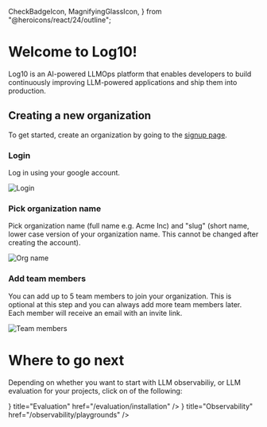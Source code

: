   CheckBadgeIcon,
  MagnifyingGlassIcon,
} from "@heroicons/react/24/outline";

# Welcome to Log10!

Log10 is an AI-powered LLMOps platform that enables developers to build continuously improving LLM-powered applications and ship them into production.

## Creating a new organization

To get started, create an organization by going to the [signup page](https://log10.io/signup).

### Login

Log in using your google account.

![Login](/images/docs/login.png)

### Pick organization name

Pick organization name (full name e.g. Acme Inc) and "slug" (short name, lower case version of your organization name. This cannot be changed after creating the account).

![Org name](/images/docs/org-name.png)

### Add team members

You can add up to 5 team members to join your organization. This is optional at this step and you can always add more team members later.
Each member will receive an email with an invite link.

![Team members](/images/docs/team-members.png)

# Where to go next

Depending on whether you want to start with LLM observabiliy, or LLM evaluation for your projects, click on of the following:

<Cards>
  <Card
    icon={<CheckBadgeIcon />}
    title="Evaluation"
    href="/evaluation/installation"
  />
  <Card
    icon={<MagnifyingGlassIcon />}
    title="Observability"
    href="/observability/playgrounds"
  />
</Cards>
